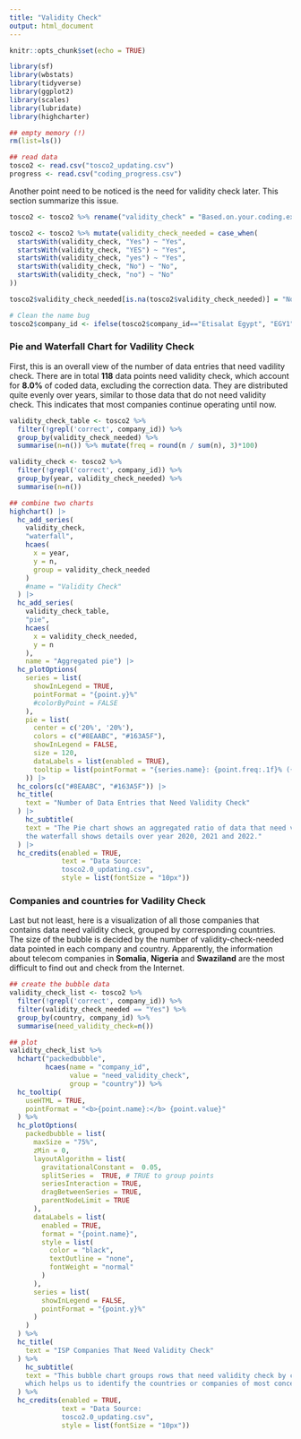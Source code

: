 ```yaml
---
title: "Validity Check"
output: html_document
---
```


```r
knitr::opts_chunk$set(echo = TRUE)

library(sf)
library(wbstats)
library(tidyverse)
library(ggplot2)
library(scales)
library(lubridate)
library(highcharter) 
```

```r
## empty memory (!)
rm(list=ls())

## read data
tosco2 <- read.csv("tosco2_updating.csv")
progress <- read.csv("coding_progress.csv")
```


Another point need to be noticed is the need for validity check later. This section summarize this issue. 

```r
tosco2 <- tosco2 %>% rename("validity_check" = "Based.on.your.coding.experience.for.this.particular.year.of.the.ISP.company..is.a.validity.check.more.needed.than.elsewhere.")

tosco2 <- tosco2 %>% mutate(validity_check_needed = case_when(
  startsWith(validity_check, "Yes") ~ "Yes",
  startsWith(validity_check, "YES") ~ "Yes",
  startsWith(validity_check, "yes") ~ "Yes",
  startsWith(validity_check, "No") ~ "No",
  startsWith(validity_check, "no") ~ "No"
))

tosco2$validity_check_needed[is.na(tosco2$validity_check_needed)] = "No"

# Clean the name bug
tosco2$company_id <- ifelse(tosco2$company_id=="Etisalat Egypt", "EGY1", tosco2$company_id)

```

### Pie and Waterfall Chart for Vadility Check
First, this is an overall view of the number of data entries that need vadility check. There are in total **118** data points need validity check, which account for **8.0%** of coded data, excluding the correction data. They are distributed quite evenly over years, similar to those data that do not need validity check. This indicates that most companies continue operating until now.

```r
validity_check_table <- tosco2 %>% 
  filter(!grepl('correct', company_id)) %>%
  group_by(validity_check_needed) %>% 
  summarise(n=n()) %>% mutate(freq = round(n / sum(n), 3)*100)

validity_check <- tosco2 %>% 
  filter(!grepl('correct', company_id)) %>%
  group_by(year, validity_check_needed) %>% 
  summarise(n=n())

## combine two charts
highchart() |>  
  hc_add_series(
    validity_check, 
    "waterfall",
    hcaes(
      x = year,
      y = n, 
      group = validity_check_needed
    )
    #name = "Validity Check"
  ) |>   
  hc_add_series(
    validity_check_table,
    "pie",
    hcaes(
      x = validity_check_needed, 
      y = n
    ), 
    name = "Aggregated pie") |>   
  hc_plotOptions(
    series = list(
      showInLegend = TRUE,
      pointFormat = "{point.y}%"
      #colorByPoint = FALSE
    ),
    pie = list(
      center = c('20%', '20%'),
      colors = c("#8EAABC", "#163A5F"),
      showInLegend = FALSE,
      size = 120,
      dataLabels = list(enabled = TRUE), 
      tooltip = list(pointFormat = "{series.name}: {point.freq:.1f}% ({point.n})")
    )) |>  
  hc_colors(c("#8EAABC", "#163A5F")) |>
  hc_title(
    text = "Number of Data Entries that Need Validity Check"
  ) |> 
    hc_subtitle(
    text = "The Pie chart shows an aggregated ratio of data that need validity check, and 
    the waterfall shows details over year 2020, 2021 and 2022."
  ) |>
  hc_credits(enabled = TRUE, 
             text = "Data Source: 
             tosco2.0_updating.csv",
             style = list(fontSize = "10px"))


```

### Companies and countries for Vadility Check
Last but not least, here is a visualization of all those companies that contains data need validity check, grouped by corresponding countries. The size of the bubble is decided by the number of validity-check-needed data pointed in each company and country. Apparently, the information about telecom companies in **Somalia**, **Nigeria** and **Swaziland** are the most difficult to find out and check from the Internet. 

```r
## create the bubble data
validity_check_list <- tosco2 %>% 
  filter(!grepl('correct', company_id)) %>%
  filter(validity_check_needed == "Yes") %>% 
  group_by(country, company_id) %>% 
  summarise(need_validity_check=n())

## plot
validity_check_list %>% 
  hchart("packedbubble", 
         hcaes(name = "company_id", 
               value = "need_validity_check", 
               group = "country")) %>% 
  hc_tooltip(
    useHTML = TRUE,
    pointFormat = "<b>{point.name}:</b> {point.value}"
  ) %>% 
  hc_plotOptions(
    packedbubble = list(
      maxSize = "75%",
      zMin = 0,
      layoutAlgorithm = list(
        gravitationalConstant =  0.05,
        splitSeries =  TRUE, # TRUE to group points
        seriesInteraction = TRUE,
        dragBetweenSeries = TRUE,
        parentNodeLimit = TRUE
      ),
      dataLabels = list(
        enabled = TRUE,
        format = "{point.name}",
        style = list(
          color = "black",
          textOutline = "none",
          fontWeight = "normal"
        )
      ), 
      series = list(
        showInLegend = FALSE,
        pointFormat = "{point.y}%"
      )
    )
  ) %>%
  hc_title(
    text = "ISP Companies That Need Validity Check"
  ) %>%
    hc_subtitle(
    text = "This bubble chart groups rows that need validity check by company and country, 
    which helps us to identify the countries or companies of most concern."
  ) %>%
  hc_credits(enabled = TRUE, 
             text = "Data Source: 
             tosco2.0_updating.csv",
             style = list(fontSize = "10px"))


```


